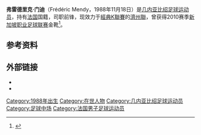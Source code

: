 {{Infobox football biography
| name        = 弗雷德里克·门迪
| image       =
| caption     =
| fullname    = 
| birth_date  = {{birth date and age|1988|11|18|df=y}}
| birth_place = 法国[[巴黎|巴黎]]
| height      = {{height|m=1.91}}
| position    = 前锋
| currentclub = [[济州联|济州联]]
| clubnumber  = 88
| youthyears1 =
| youthclubs1 = 雷泽
| years1      = 2009
| clubs1      = 埃夫勒
| caps1       = 1
| goals1      = 0
| years2      = 2010
| clubs2      = 星队<ref>[http://www.etoilefootballclub.com/PlayersProfile.aspx?pid=12#myTop Etoile FC Profile] {{webarchive|url=https://web.archive.org/web/20120306054834/http://www.etoilefootballclub.com/PlayersProfile.aspx?pid=12 |date=2012-03-06 }}</ref>
| caps2       = 32
| goals2      = 21
| years3      = 2011–2013
| clubs3      = [[内政联足球俱乐部|内政联]]<ref>{{Cite web |url=http://www.sleague.com/Web/main.aspx?ID=,68e68380-9e0b-44b2-8a32-d06df7470ca6&AID=9a2204d9-4b06-4e06-8d9e-211ce2945880&NLT=300 |title=存档副本 |access-date=2017-01-27 |archive-date=2010-03-16 |archive-url=https://web.archive.org/web/20100316085326/http://www.sleague.com/Web/main.aspx?ID=,68e68380-9e0b-44b2-8a32-d06df7470ca6&AID=9a2204d9-4b06-4e06-8d9e-211ce2945880&NLT=300 }}</ref>
| caps3       = 55
| goals3      = 41
| years4      = 2013–2016
| clubs4      = [[埃斯托里爾足球俱樂部|埃斯托里爾]]
| caps4       = 1
| goals4      = 0
| years5      = 2013–2014
| clubs5      = → [[莫雷倫斯足球俱樂部|莫雷倫斯]]
| caps5       = 19
| goals5      = 4
| years6      = 2014–2015
| clubs6      = → [[馬迪亞拿聯|馬迪亞拿聯]]
| caps6       = 44
| goals6      = 20
| years7      = 2016
| clubs7      = [[蔚山现代|蔚山现代]]
| caps7       = 18
| goals7      = 6 
| years8      = 2017-
| clubs8      = [[济州联|济州联]]
| caps8       = 0
| goals8      = 0
| nationalyears1 = 2016-
| nationalteam1  = [[几内亚比绍国家足球队|几内亚比绍]]<ref>{{Cite web |url=http://www.cafonline.com/en-us/competitions/qcan2017/MatchDetails?MatchId=uxDcnFnDvtVb4%2fwTmVZKj7ngB8IUxfCR4eSPL4Ul1cJb%2bSP%2fwuDtXPYL4TiqeB%2fO |title=存档副本 |access-date=2017-01-27 |archive-date=2018-11-07 |archive-url=https://web.archive.org/web/20181107021344/http://www.cafonline.com/en-us/competitions/qcan2017/MatchDetails?MatchId=uxDcnFnDvtVb4%2FwTmVZKj7ngB8IUxfCR4eSPL4Ul1cJb+SP%2FwuDtXPYL4TiqeB%2FO }}</ref>
| nationalcaps1  = 2
| nationalgoals1 = 1
| pcupdate    = 2016年12月3日
| ntupdate    = 2016年6月8日
}}
'''弗雷德里克·门迪'''（Frédéric Mendy，1988年11月18日）是[[几内亚比绍|几内亚比绍]][[足球运动员|足球运动员]]，持有[[法国|法国]]国籍，司职前锋，现效力于[[經典K聯賽|經典K聯賽]]的[[濟州聯|濟州聯]]，曾获得2010赛季[[新加坡职业足球联赛|新加坡职业足球联赛]]金靴<ref>{{cite web|url=http://www.sleague.com/Web/Main.aspx?ID=,68e68380-9e0b-44b2-8a32-d06df7470ca6&NLT=300&AID=47f57f80-1dd2-487f-92b8-25266cf038c0|title=Mendy up for two awards|date=November 17, 2010|publisher=S.League|accessdate=30 November 2010|archive-date=2016-03-03|archive-url=https://web.archive.org/web/20160303214524/http://www.sleague.com/Web/Main.aspx?ID=,68e68380-9e0b-44b2-8a32-d06df7470ca6&NLT=300&AID=47f57f80-1dd2-487f-92b8-25266cf038c0}}</ref>。

==参考资料==
{{reflist}}

==外部链接==
*{{Soccerway|frederic-mendy/113512}}
*{{K League player|20160295}}
{{DEFAULTSORT:Mendy, Frederic}}
[[Category:1988年出生|Category:1988年出生]]
[[Category:在世人物|Category:在世人物]]
[[Category:几内亚比绍足球运动员|Category:几内亚比绍足球运动员]]
[[Category:足球中场|Category:足球中场]]
[[Category:法国男子足球运动员|Category:法国男子足球运动员]]